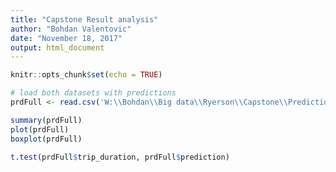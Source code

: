 ```yaml
---
title: "Capstone Result analysis"
author: "Bohdan Valentovic"
date: "November 18, 2017"
output: html_document
---
```


```r
knitr::opts_chunk$set(echo = TRUE)
```

```r

# load both datasets with predictions
prdFull <- read.csv('W:\\Bohdan\\Big data\\Ryerson\\Capstone\\Predictions\\prdFull.csv', header = T, sep = ',')

summary(prdFull)
plot(prdFull)
boxplot(prdFull)

t.test(prdFull$trip_duration, prdFull$prediction)
```
